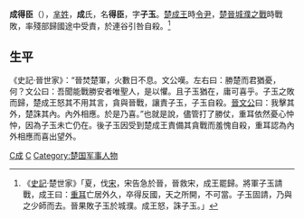 '''成得臣'''（{{bd|？||前632年|catIdx=C成}}），[[芈姓|芈姓]]，'''成'''氏，名'''得臣'''，字'''子玉'''。[[楚成王|楚成王]]時[[令尹|令尹]]，[[楚国|楚]][[晋国|晉]][[城濮之戰|城濮之戰]]時戰敗，率殘部歸國途中受責，於連谷引咎自殺。<ref>《[[史記|史記]]·楚世家》「夏，伐[[宋国|宋]]，宋告急於晉，晉救宋，成王罷歸。將軍子玉請戰，成王曰：[[重耳|重耳]]亡居外久，卒得反國，天之所開，不可當。子玉固請，乃與之少師而去。晉果敗子玉於城濮。成王怒，誅子玉。」</ref>

== 生平 ==
《史記·晉世家》：“晉焚楚軍，火數日不息。文公嘆。左右曰：勝楚而君猶憂，何？文公曰：吾聞能戰勝安者唯聖人，是以懼。且子玉猶在，庸可喜乎。子玉之敗而歸，楚成王怒其不用其言，貪與晉戰，讓責子玉，子玉自殺。[[晉文公|晉文公]]曰：我擊其外，楚誅其內。內外相應。於是乃喜。”也就是說，儘管打了勝仗，重耳依然憂心忡忡，因為子玉未亡仍在。後子玉因受到楚成王責備其貪戰而羞愧自殺，重耳認為內外相應而喜出望外。

{{春秋人小作品}}

[[Category:春秋军事人物|C成]]
[[Category:楚国令尹|C]]
[[Category:楚国军事人物|Category:楚国军事人物]]
